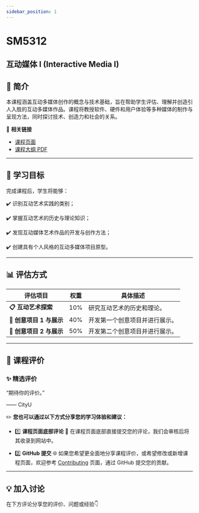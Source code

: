 ```yaml
---
sidebar_position: 1
---
```


# SM5312
## 互动媒体 I (Interactive Media I)

## **📘 简介**
本课程涵盖互动多媒体创作的概念与技术基础，旨在帮助学生评估、理解并创造引人入胜的互动多媒体作品。课程将教授软件、硬件和用户体验等多种媒体的制作与呈现方法，同时探讨技术、创造力和社会的关系。

🔗 **相关链接**
- [课程页面](https://www.cityu.edu.hk/catalogue/pg/202425/course/SM5312.htm)
- [课程大纲 PDF](https://www.cityu.edu.hk/catalogue/pg/202425/course/SM5312.pdf)

---

## **🎯 学习目标**

完成课程后，学生将能够：

✔️ 识别互动艺术实践的类别；

✔️ 掌握互动艺术的历史与理论知识；

✔️ 发现互动媒体艺术作品的开发与创作方法；

✔️ 创建具有个人风格的互动多媒体项目原型。

---

## **📊 评估方式**

| **评估项目**          | **权重** | **具体描述**                                                                                       |
|----------------------|---------|---------------------------------------------------------------------------------------------------|
| **📋 互动艺术探索**    | 10%      | 研究互动艺术的历史和理论。                                                                           |
| **📂 创意项目 1 与展示** | 40%      | 开发第一个创意项目并进行展示。                                                                        |
| **📂 创意项目 2 与展示** | 50%      | 开发第二个创意项目并进行展示。                                                                        |

---

## **💬 课程评价**

### ✨ **精选评价**
<div className={commentStyles.commentBox}>
    <p className={commentStyles.commentText}>
        “期待你的评价。”
    </p>
    <p className={commentStyles.commentAuthor}>—— CityU</p>
</div>

✏️ **您也可以通过以下方式分享您的学习体验和建议：**

- 1️⃣ **课程页面底部评论**
💬 在课程页面底部直接提交您的评论，我们会审核后将其收录到网站中。

- 2️⃣ **GitHub 提交**
🌐 如果您希望更全面地分享课程评价，或希望修改或新增课程页面，欢迎参考 [Contributing](/contributing) 页面，通过 GitHub 提交您的贡献。

---

## **💡 加入讨论**

在下方评论分享您的评价、问题或经验👇
<Utterances />